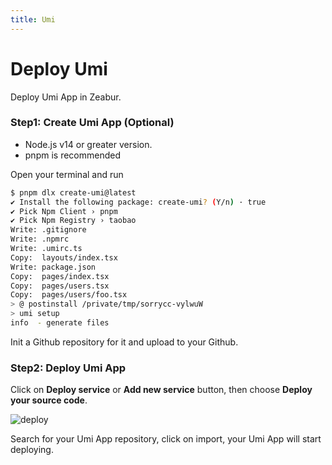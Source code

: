 ```yaml
---
title: Umi
---
```


# Deploy Umi

Deploy Umi App in Zeabur.

### Step1: Create Umi App (Optional)

- Node.js v14 or greater version.
- pnpm is recommended

Open your terminal and run 
```bash 
$ pnpm dlx create-umi@latest
✔ Install the following package: create-umi? (Y/n) · true
✔ Pick Npm Client › pnpm
✔ Pick Npm Registry › taobao
Write: .gitignore
Write: .npmrc
Write: .umirc.ts
Copy:  layouts/index.tsx
Write: package.json
Copy:  pages/index.tsx
Copy:  pages/users.tsx
Copy:  pages/users/foo.tsx
> @ postinstall /private/tmp/sorrycc-vylwuW
> umi setup
info  - generate files
```

Init a Github repository for it and upload to your Github.

### Step2: Deploy Umi App

Click on **Deploy service** or **Add new service** button, then choose **Deploy your source code**.

![deploy](/framework/deploy.png)

Search for your Umi App repository, click on import, your Umi App will start deploying.

